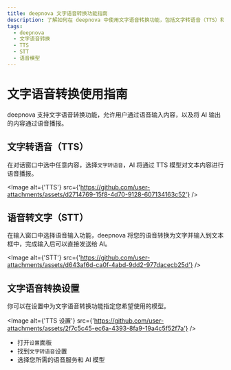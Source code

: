 ```yaml
---
title: deepnova 文字语音转换功能指南
description: 了解如何在 deepnova 中使用文字语音转换功能，包括文字转语音（TTS）和语音转文字（STT），以及设置您喜欢的语音模型。
tags:
  - deepnova
  - 文字语音转换
  - TTS
  - STT
  - 语音模型
---
```


# 文字语音转换使用指南

deepnova 支持文字语音转换功能，允许用户通过语音输入内容，以及将 AI 输出的内容通过语音播报。

## 文字转语音（TTS）

在对话窗口中选中任意内容，选择`文字转语音`，AI 将通过 TTS 模型对文本内容进行语音播报。

<Image alt={'TTS'} src={'https://github.com/user-attachments/assets/d2714769-15f8-4d70-9128-607134163c52'} />

## 语音转文字（STT）

在输入窗口中选择语音输入功能，deepnova 将您的语音转换为文字并输入到文本框中，完成输入后可以直接发送给 AI。

<Image alt={'STT'} src={'https://github.com/user-attachments/assets/d643af6d-ca0f-4abd-9dd2-977dacecb25d'} />

## 文字语音转换设置

你可以在设置中为文字语音转换功能指定您希望使用的模型。

<Image alt={'TTS 设置'} src={'https://github.com/user-attachments/assets/2f7c5c45-ec6a-4393-8fa9-19a4c5f52f7a'} />

- 打开`设置`面板
- 找到`文字转语音`设置
- 选择您所需的语音服务和 AI 模型
